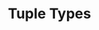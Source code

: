 ---
id: "ts_tf_med_006"
questionType: "TRUE_FALSE"
title: "Tuple Types"
statement: "Tuples in TypeScript can have fixed types and lengths."
difficulty: "MEDIUM"
category: "Type Script"
correctAnswer: true
explanation: "Tuples define ordered arrays with specific types per index."
---